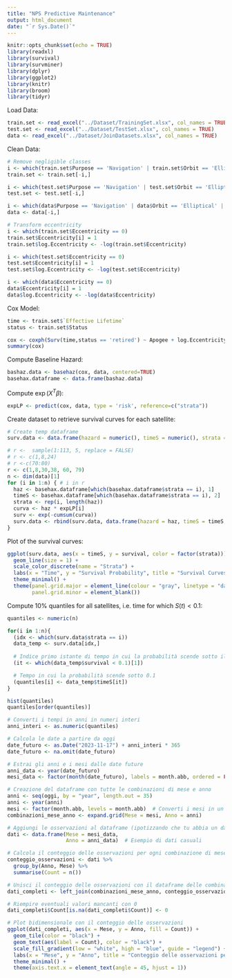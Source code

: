 ```yaml
---
title: "NPS Predictive Maintenance"
output: html_document
date: "`r Sys.Date()`"
---
```


```r
knitr::opts_chunk$set(echo = TRUE)
library(readxl)
library(survival)
library(survminer)
library(dplyr)
library(ggplot2)
library(knitr)
library(broom)
library(tidyr)
```

Load Data:
```r
train.set <- read_excel("../Dataset/TrainingSet.xlsx", col_names = TRUE)
test.set <- read_excel("../Dataset/TestSet.xlsx", col_names = TRUE)
data <- read_excel("../Dataset/JoinDatasets.xlsx", col_names = TRUE)
```

Clean Data:
```r
# Remove negligible classes
i <- which(train.set$Purpose == 'Navigation' | train.set$Orbit == 'Elliptical' | train.set$Continent == 'Africa' | train.set$Continent == 'Multinational' | train.set$Continent == 'Oceania' )
train.set <- train.set[-i,]

i <- which(test.set$Purpose == 'Navigation' | test.set$Orbit == 'Elliptical' | test.set$Continent == 'Africa' | test.set$Continent == 'Multinational' | test.set$Continent == 'Oceania' )
test.set <- test.set[-i,]

i <- which(data$Purpose == 'Navigation' | data$Orbit == 'Elliptical' | data$Continent == 'Africa' | data$Continent == 'Multinational' | data$Continent == 'Oceania' )
data <- data[-i,]

# Transform eccentricity
i <- which(train.set$Eccentricity == 0)
train.set$Eccentricity[i] = 1
train.set$log.Eccentricity <- -log(train.set$Eccentricity)

i <- which(test.set$Eccentricity == 0)
test.set$Eccentricity[i] = 1
test.set$log.Eccentricity <- -log(test.set$Eccentricity)

i <- which(data$Eccentricity == 0)
data$Eccentricity[i] = 1
data$log.Eccentricity <- -log(data$Eccentricity)
```

Cox Model:
```r
time <- train.set$`Effective Lifetime`
status <- train.set$Status

cox <- coxph(Surv(time,status == 'retired') ~ Apogee + log.Eccentricity + Mass + Users + strata(Purpose) + Continent + strata(Orbit), data = train.set)
summary(cox)
```

Compute Baseline Hazard:
```r
bashaz.data <- basehaz(cox, data, centered=TRUE)
basehax.dataframe <- data.frame(bashaz.data)
```

Compute $\exp(X^T \beta)$:
```r
expLP <- predict(cox, data, type = 'risk', reference=c("strata"))
```

Create dataset to retrieve survival curves for each satellite:
```r
# Create temp dataframe
surv.data <- data.frame(hazard = numeric(), timeS = numeric(), strata = numeric(), survival = numeric())

# r <-  sample(1:113, 5, replace = FALSE)
# r <- c(1,8,24)
# r <-c(70:80)
r <- c(1,8,30,38, 60, 79)
n <- dim(data)[1]
for (i in 1:n) { # i in r
  haz <- basehax.dataframe[which(basehax.dataframe$strata == i), 1]
  timeS <- basehax.dataframe[which(basehax.dataframe$strata == i), 2]
  strata <- rep(i, length(haz))
  curva <- haz * expLP[i]
  surv <- exp(-cumsum(curva))
  surv.data <- rbind(surv.data, data.frame(hazard = haz, timeS = timeS, strata = strata, survival =  surv))
}
```

Plot of the survival curves:
```r
ggplot(surv.data, aes(x = timeS, y = survival, color = factor(strata))) +
  geom_line(size = 1) +
  scale_color_discrete(name = "Strata") +
  labs(x = "Time", y = "Survival Probability", title = "Survival Curves") +
  theme_minimal() +
  theme(panel.grid.major = element_line(colour = "gray", linetype = "dashed"),
        panel.grid.minor = element_blank())
```

Compute 10% quantiles for all satellites, i.e. time for which $S(t)<0.1$:
```r
quantiles <- numeric(n)

for(i in 1:n){
  (idx <- which(surv.data$strata == i))
  data_temp <- surv.data[idx,]
  
  # Indice primo istante di tempo in cui la probabilità scende sotto il 10%
  (it <- which(data_temp$survival < 0.1)[1])

  # Tempo in cui la probabilità scende sotto 0.1
  (quantiles[i] <- data_temp$timeS[it])
}

hist(quantiles)
quantiles[order(quantiles)]
```



```r
# Converti i tempi in anni in numeri interi
anni_interi <- as.numeric(quantiles)

# Calcola le date a partire da oggi
date_futuro <- as.Date("2023-11-17") + anni_interi * 365 
date_futuro <- na.omit(date_futuro)

# Estrai gli anni e i mesi dalle date future
anni_data <- year(date_futuro)
mesi_data <- factor(month(date_futuro), labels = month.abb, ordered = FALSE)

# Creazione del dataframe con tutte le combinazioni di mese e anno
anni <- seq(oggi, by = "year", length.out = 35)
anni <- year(anni)
mesi <- factor(month.abb, levels = month.abb)  # Converti i mesi in un fattore ordinato
combinazioni_mese_anno <- expand.grid(Mese = mesi, Anno = anni)

# Aggiungi le osservazioni al dataframe (ipotizzando che tu abbia un dataframe di dati chiamato "dati")
dati <- data.frame(Mese = mesi_data,
                   Anno = anni_data)  # Esempio di dati casuali

# Calcola il conteggio delle osservazioni per ogni combinazione di mese e anno
conteggio_osservazioni <- dati %>%
  group_by(Anno, Mese) %>%
  summarise(Count = n())

# Unisci il conteggio delle osservazioni con il dataframe delle combinazioni di mese e anno
dati_completi <- left_join(combinazioni_mese_anno, conteggio_osservazioni, by = c("Anno", "Mese"))

# Riempire eventuali valori mancanti con 0
dati_completi$Count[is.na(dati_completi$Count)] <- 0

# Plot bidimensionale con il conteggio delle osservazioni
ggplot(dati_completi, aes(x = Mese, y = Anno, fill = Count)) +
  geom_tile(color = "black") +
  geom_text(aes(label = Count), color = "black") +
  scale_fill_gradient(low = "white", high = "blue", guide = "legend") +
  labs(x = "Mese", y = "Anno", title = "Conteggio delle osservazioni per mese e anno") +
  theme_minimal() +
  theme(axis.text.x = element_text(angle = 45, hjust = 1))
```